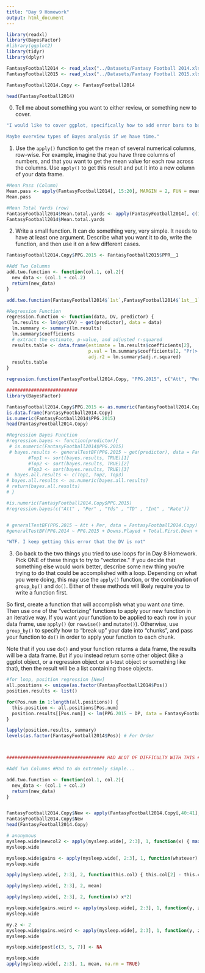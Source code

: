 ```yaml
---
title: "Day 9 Homework"
output: html_document
---
```


```r
library(readxl)
library(BayesFactor)
#library(ggplot2)
library(tidyr)
library(dplyr)

FantasyFootball2014 <- read_xlsx("../Datasets/Fantasy Football 2014.xlsx", skip = 2)
FantasyFootball2015 <- read_xlsx("../Datasets/Fantasy Football 2015.xlsx", skip = 2)

FantasyFootball2014.Copy <- FantasyFootball2014

head(FantasyFootball2014)
```


0. Tell me about something you want to either review, or something new to cover.

```r
"I would like to cover ggplot, specifically how to add error bars to bar graphs. Also help on question number 2, getting stuck trying to make a Bayes Regression function :/

Maybe overview types of Bayes analysis if we have time."
```


1. Use the `apply()` function to get the mean of several numerical columns, row-wise.  For example, imagine that you have three columns of numbers, and that you want to get the mean value for each row across the columns.  Use `apply()` to get this result and put it into a new column of your data frame.

```r
#Mean Pass (Column)
Mean.pass <- apply(FantasyFootball2014[, 15:20], MARGIN = 2, FUN = mean, na.rm = TRUE)
Mean.pass

#Mean Total Yards (row)
FantasyFootball2014$Mean.total.yards <- apply(FantasyFootball2014[, c(15, 29, 32)], MARGIN = 1, FUN = mean, na.rm = TRUE)
FantasyFootball2014$Mean.total.yards


```

2. Write a small function. It can do something very, very simple.  It needs to have at least one argument.  Describe what you want it to do, write the function, and then use it on a few different cases.

```r
FantasyFootball2014.Copy$PPG.2015 <- FantasyFootball2015$PPR__1

#Add Two Columns
add.two.function <- function(col.1, col.2){
  new_data <- (col.1 + col.2)
  return(new_data)
}

add.two.function(FantasyFootball2014$`1st`,FantasyFootball2014$`1st__1`)

```

```r
#Regression Function
regression.function <- function(data, DV, predictor) {
  lm.results <- lm(get(DV) ~ get(predictor), data = data)
  lm.summary <- summary(lm.results)
  lm.summary$coefficients
  # extract the estimate, p-value, and adjusted r-squared
  results.table <- data.frame(estimate = lm.results$coefficients[2],
                              p.val = lm.summary$coefficients[2, "Pr(>|t|)"],
                              adj.r2 = lm.summary$adj.r.squared) 
  results.table               
}

regression.function(FantasyFootball2014.Copy, "PPG.2015", c("Att", "Per", "Yds", "TD", "Int","Rate"))

##########################
library(BayesFactor)

FantasyFootball2014.Copy$PPG.2015 <- as.numeric(FantasyFootball2014.Copy$PPG.2015)
is.data.frame(FantasyFootball2014.Copy)
is.numeric(FantasyFootball2014$PPG.2015)
head(FantasyFootball2014.Copy)

#Regression Bayes Function
#regression.bayes <- function(predictor){
 # is.numeric(FantasyFootball2014$PPG.2015)
 # bayes.results <- generalTestBF(PPG.2015 ~ get(predictor), data = FantasyFootball2014.Copy)
        #Top1 <- sort(bayes.results, TRUE)[1]
        #Top2 <- sort(bayes.results, TRUE)[2]
        #Top3 <- sort(bayes.results, TRUE)[3]
#  bayes.all.results <- c(Top1, Top2, Top3)
# bayes.all.results <- as.numeric(bayes.all.results)
# return(bayes.all.results)
# }

#is.numeric(FantasyFootball2014.Copy$PPG.2015)
#regression.bayes(c("Att" , "Per" , "Yds" , "TD" , "Int" , "Rate"))


# generalTestBF(PPG.2015 ~ Att + Per, data = FantasyFootball2014.Copy)
#generalTestBF(PPG.2014 ~ PPG.2015 + Downs.Played + Total.First.Down + Total.Yards + Total.Touchdowns, data = Position.Analysis)

"WTF. I keep getting this error that the DV is not"

```


3. Go back to the two things you tried to use loops for in Day 8 Homework.  Pick ONE of these things to try to "vectorize."  If you decide that something else would work better, describe some new thing you're trying to do that could be accomplished with a loop. Depending on what you were doing, this may use the `apply()` function, or the combination of `group_by()` and `do()`.  Either of these methods will likely require you to write a function first.  

So first, create a function that will accomplish what you want *one* time.  Then use one of the "vectorizing" functions to apply your new function in an iterative way.  If you want your function to be applied to each row in your data frame, use `apply()` (or `rowwise()` and `mutate()`).  Otherwise, use `group_by()` to specify how to "break up" your date into "chunks", and pass your function to `do()` in order to apply your function to each chunk.

Note that if you use `do()` and your function returns a data frame, the results will be a data frame.  But if you instead return some other object (like a ggplot object, or a regression object or a t-test object or something like that), then the result will be a list containing those objects.

```r
#for loop, position regression [New]
all.positions <- unique(as.factor(FantasyFootball2014$Pos))
position.results <- list()

for(Pos.num in 1:length(all.positions)) {
  this.position <- all.positions[Pos.num]
  position.results[[Pos.num]] <- lm(PPG.2015 ~ DP, data = FantasyFootball2014.Copy[FantasyFootball2014.Copy$Pos == this.position, ])
}

lapply(position.results, summary)
levels(as.factor(FantasyFootball2014$Pos)) # For Order



#################################### HAD ALOT OF DIFFICULTY WITH THIS #################################### 

#Add Two Columns #Had to do extremely simple...

add.two.function <- function(col.1, col.2){
  new_data <- (col.1 + col.2)
  return(new_data)
}


FantasyFootball2014.Copy$New <- apply(FantasyFootball2014.Copy[,40:41], 1, function(x){sum(x)})
FantasyFootball2014.Copy$New
head(FantasyFootball2014.Copy)


```

```r
# anonymous
mysleep.wide$newcol2 <- apply(mysleep.wide[, 2:3], 1, function(x) { max(x) * 2 })
mysleep.wide

mysleep.wide$gains <- apply(mysleep.wide[, 2:3], 1, function(whatever) { whatever[2] - whatever[1] })
mysleep.wide

apply(mysleep.wide[, 2:3], 2, function(this.col) { this.col[2] - this.col[1] })

apply(mysleep.wide[, 2:3], 2, mean)

apply(mysleep.wide[, 2:3], 2, function(x) x*2)


```

```r
mysleep.wide$gains.weird <- apply(mysleep.wide[, 2:3], 1, function(y, z) { y[2] - z[1] })
mysleep.wide

my.z <- 2
mysleep.wide$gains.weird <- apply(mysleep.wide[, 2:3], 1, function(y, z) { y[2] - z }, z = 2)
mysleep.wide

mysleep.wide$post[c(3, 5, 7)] <- NA

mysleep.wide
apply(mysleep.wide[, 2:3], 1, mean, na.rm = TRUE)



```
